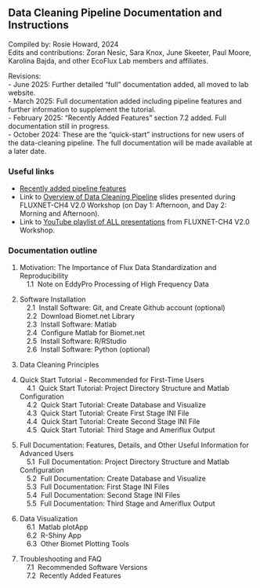 ## Data Cleaning Pipeline Documentation and Instructions

Compiled by: Rosie Howard, 2024\
Edits and contributions: Zoran Nesic, Sara Knox, June Skeeter, Paul Moore, Karolina Bajda, and other EcoFlux Lab members and affiliates.

Revisions:\
- June 2025: Further detailed "full" documentation added, all moved to lab website.\
- March 2025: Full documentation added including pipeline features and further information to supplement the tutorial.\
- February 2025: "Recently Added Features" section 7.2 added. Full documentation still in progress.\
- October 2024: These are the "quick-start" instructions for new users of the data-cleaning pipeline. The full documentation will be made available at a later date.\

### Useful links 
- <a href="https://ecoflux-lab.github.io/PipelineDocumentation/7_2_Recently_Added_Features.html" target="_blank" rel="noopener noreferrer">Recently added pipeline features</a>
- Link to <a href="workshop/DataCleaningPipeline_Overview_Final_Web.zip">Overview of Data Cleaning Pipeline</a> slides presented during FLUXNET-CH4 V2.0 Workshop (on Day 1: Afternoon, and Day 2: Morning and Afternoon).
- Link to <a href="https://www.youtube.com/watch?v=wpeOC09LvS8&list=PLwwM5mY7NX4S62HBzrxXWvox_tWysd9un&ab_channel=EcoFluxLab" target="_blank" rel="noopener noreferrer">YouTube playlist of ALL presentations</a> from FLUXNET-CH4 V2.0 Workshop.

### Documentation outline

1. Motivation: The Importance of Flux Data Standardization and Reproducibility\
&emsp;1.1 &nbsp;Note on EddyPro Processing of High Frequency Data

2. Software Installation\
&emsp;2.1 &nbsp;Install Software: Git, and Create Github account (optional)\
&emsp;2.2 &nbsp;Download Biomet.net Library\
&emsp;2.3 &nbsp;Install Software: Matlab\
&emsp;2.4 &nbsp;Configure Matlab for Biomet.net\
&emsp;2.5 &nbsp;Install Software: R/RStudio\
&emsp;2.6 &nbsp;Install Software: Python (optional)

3. Data Cleaning Principles

<!-- 4. Set Up Project Directory Structure and Configure Matlab\ -->
4. Quick Start Tutorial - Recommended for First-Time Users\
&emsp;4.1 &nbsp;Quick Start Tutorial: Project Directory Structure and Matlab Configuration\
&emsp;4.2 &nbsp;Quick Start Tutorial: Create Database and Visualize\
&emsp;4.3 &nbsp;Quick Start Tutorial: Create First Stage INI File\
&emsp;4.4 &nbsp;Quick Start Tutorial: Create Second Stage INI File\
&emsp;4.5 &nbsp;Quick Start Tutorial: Third Stage and Ameriflux Output

5. Full Documentation: Features, Details, and Other Useful Information for Advanced Users\
&emsp;5.1 &nbsp;Full Documentation: Project Directory Structure and Matlab Configuration\
&emsp;5.2 &nbsp;Full Documentation: Create Database and Visualize\
&emsp;5.3 &nbsp;Full Documentation: First Stage INI Files\
&emsp;5.4 &nbsp;Full Documentation: Second Stage INI Files\
&emsp;5.5 &nbsp;Full Documentation: Third Stage and Ameriflux Output

6. Data Visualization\
&emsp;6.1 &nbsp;Matlab plotApp\
&emsp;6.2 &nbsp;R-Shiny App\
&emsp;6.3 &nbsp;Other Biomet Plotting Tools

7. Troubleshooting and FAQ\
&emsp;7.1 &nbsp;Recommended Software Versions\
&emsp;7.2 &nbsp;Recently Added Features


<!-- old section numbering -->
<!-- &emsp;4.1 &nbsp;Quick Start: Directory Structure and Matlab Configuration\
&emsp;4.2 &nbsp;Full Documentation: Set Up Project Directory Structure\
&emsp;4.3 &nbsp;Full Documentation: Configure Matlab for Data Structure -->

<!-- 5. Create Database from Raw Data and Visualize Contents\ -->

<!-- 5. Quick Start: Create Database\ -->
<!-- &emsp;5.1 &nbsp;Quick Start: Create Database and Visualize -->
<!-- &emsp;5.2 &nbsp;Full Documentation: Create Database -->

<!-- 6. Create Your Own INI Files for Data Cleaning\ -->

<!-- 6. Quick Start Tutorial: Create INI and Other Configuration Files for Data Cleaning\
&emsp;6.1 &nbsp;Quick Start: First Stage INI File\
&emsp;6.2 &nbsp;Quick Start: Second Stage INI File\
&emsp;6.3 &nbsp;Quick Start: Third Stage and Ameriflux Output -->

<!-- 7. Full Documentation: INI and Configuration Files - Details and Features\
&emsp;7.1 &nbsp;Full Documentation: First Stage INI file, Global Variables, Include Files, and Tags\
&emsp;7.2 &nbsp;Full Documentation: Second Stage INI\
&emsp;7.3 &nbsp;Full Documentation: Third Stage and Ameriflux Output -->
<!-- 
8. Data Visualization\
&emsp;8.1 &nbsp;Matlab plotApp\
&emsp;8.2 &nbsp;R-Shiny App

9. Troubleshooting and FAQ\
&emsp;9.1 &nbsp;Recommended Software Versions\
&emsp;9.2 &nbsp;Recommended Software Versions -->
